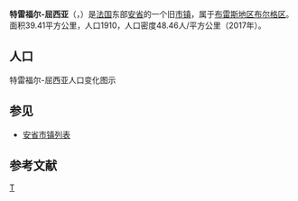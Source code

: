 {{地图误译/法语2|issue=特雷福尔-屈伊齐亚}}
{{noteTA|G1=法国地名}}
{{Infobox French former commune
|name                    = 特雷福尔-屈西亚
|native name             = Treffort-Cuisiat
|arrondissement          = [[布雷斯地区布尔格区|布雷斯地区布尔格区]]
|population              = 2335
|population date         = 2016年
|population footnotes    = <ref name=pop2016>[https://www.insee.fr/fr/statistiques/fichier/3677785/Ensemble.pdf Téléchargement du fichier d'ensemble des populations légales en 2016], [[Institut_national_de_la_statistique_et_des_études_économiques|INSEE]]</ref>
}}
'''特雷福尔-屈西亚'''（{{lang-fr|Treffort-Cuisiat}}，{{IPA-fr|tʁefɔʁ kɥizja}}）是[[法国|法国]]东部[[安省_(法國)|安省]]的一个旧[[市镇_(法国)|市镇]]，属于[[布雷斯地区布尔格区|布雷斯地区布尔格区]]。面积39.41平方公里，人口1910，人口密度48.46人/平方公里（2017年）。

== 人口 ==
特雷福尔-屈西亚人口变化图示
{{French Commune Population|01426}}

==参见==
*[[安省市镇列表|安省市镇列表]]

== 参考文献 ==
{{reflist}}

[[Category:安省旧市镇|T]]